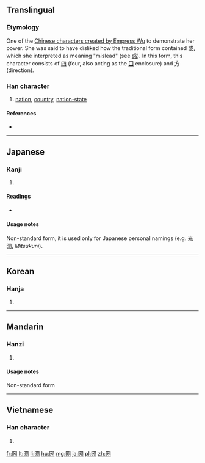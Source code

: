 {{also|國|国}}
==Translingual==

===Etymology===
One of the [[Wikipedia:Chinese characters of Empress Wu|Chinese characters created by Empress Wu]] to demonstrate her power. She was said to have disliked how the traditional form contained 或, which she interpreted as meaning "mislead" (see [[惑]]). In this form, this character consists of [[四]] (four, also acting as the [[Index:Chinese radical/囗|囗]] enclosure) and 方 (direction).

===Han character===
{{Han char|rn=31|rad=囗|as=06|sn=9|four=|canj=田金卜尸 (WCYS)}}

# [[nation]], [[country]], [[nation-state]]

====References====
* {{Han ref|kx=0218.110|dkj=04759|dj=0446.130|hdz=10718.080|uh=5700|ud=22272}}

----

==Japanese==

===Kanji===
{{ja-kanji|grade=|rs=囗06}}

# {{defn|Japanese|sort=囗06}}

====Readings====
* {{ja-readings|on=[[こく]] (koku)|kun=[[くに]] (kuni)}}

====Usage notes====
Non-standard form, it is used only for Japanese personal namings (e.g. 光圀, ''Mitsukuni'').

----

==Korean==

===Hanja===
{{ko-hanja|hangeul=국|rv=guk|mr=kuk}}

# {{defn|Korean|sort=囗06}}

----

==Mandarin==

===Hanzi===
{{cmn-hanzi|pin=[[guó]] ([[guo2]])|wg=kuo<sup>2</sup>}}

# {{defn|Mandarin|sort=囗06}}

====Usage notes====
Non-standard form<!--What does this mean?-->

----

==Vietnamese==

===Han character===
{{vi-hantu|[[hữu]]|rs=囗06}}

# {{defn|Vietnamese|sort=囗06}}

[[fr:圀]]
[[lt:圀]]
[[li:圀]]
[[hu:圀]]
[[mg:圀]]
[[ja:圀]]
[[pl:圀]]
[[zh:圀]]